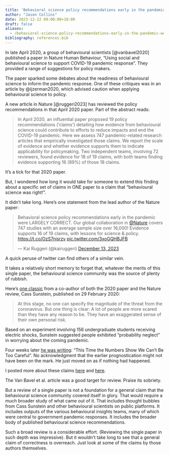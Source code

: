 ```yaml
---
title: 'Behavioral science policy recommendations early in the pandemic were LARGELY CORRECT, if you ignore those that were not'
author: "Jason Collins"
date: 2023-12-22 09:00:00+10:00
draft: false
aliases:
  - /behavioral-science-policy-recommendations-early-in-the-pandemic-were-largely-correct-if-you-ignore-those-that-were-not
bibliography: references.bib
---
```


In late April 2020, a group of behavioural scientists [@vanbavel2020] published a paper in Nature Human Behaviour, "Using social and behavioural science to support COVID-19 pandemic response". They provided a range of suggestions for policy makers.

The paper sparked some debates about the readiness of behavioural science to inform the pandemic response. One of these critiques was in an article by @ijzerman2020, which advised caution when applying behavioural science to policy.

A new article in Nature [@ruggeri2023] has reviewed the policy recommendations in that April 2020 paper. Part of the abstract reads:

> In April 2020, an influential paper proposed 19 policy recommendations (‘claims’) detailing how evidence from behavioural science could contribute to efforts to reduce impacts and end the COVID-19 pandemic. Here we assess 747 pandemic-related research articles that empirically investigated those claims. We report the scale of evidence and whether evidence supports them to indicate applicability for policymaking. Two independent teams, involving 72 reviewers, found evidence for 18 of 19 claims, with both teams finding evidence supporting 16 (89%) of those 18 claims.

It's a tick for that 2020 paper.

But, I wondered how long it would take for someone to extend this finding about a specific set of claims in ONE paper to a claim that "behavioural science was right!".

It didn't take long. Here's one statement from the lead author of the Nature paper:

> Behavioral science policy recommendations early in the pandemic were LARGELY CORRECT. Our global collaboration in [\@Nature](https://twitter.com/Nature?ref_src=twsrc%5Etfw) covers 747 studies with an average sample size over 16,000! Evidence supports 16 of 19 claims, with lessons for science & policy. [https://t.co/OzS7njsrzv](https://t.co/OzS7njsrzv) [pic.twitter.com/3xoGQHBJFB](https://t.co/3xoGQHBJFB)
>
> — Kai Ruggeri (\@kairuggeri) [December 13, 2023](https://twitter.com/kairuggeri/status/1734968618730013093)

A quick peruse of twitter can find others of a similar vein.

It takes a relatively short memory to forget that, whatever the merits of this single paper, the behavioural science community was the source of plenty of rubbish.

Here's [one classic](https://www.bloomberg.com/view/articles/2020-02-28/coronavirus-panic-caused-by-probability-neglect) from a co-author of both the 2020 paper and the Nature review, Cass Sunstein, published on 29 February 2020:

> At this stage, no one can specify the magnitude of the threat from the coronavirus. But one thing is clear: A lot of people are more scared than they have any reason to be. They have an exaggerated sense of their own personal risk.

Based on an experiment involving 156 undergraduate students receiving electric shocks, Sunstein suggested people exhibited "probability neglect" in worrying about the coming pandemic.

Four weeks later [he was writing](https://www.bloomberg.com/opinion/articles/2020-03-26/coronavirus-lockdowns-look-smart-under-cost-benefit-scrutiny): “This Time the Numbers Show We Can’t Be Too Careful”. No acknowledgment that the earlier prognostication might not have been on the mark. He just moved on as if nothing had happened.

I posted more about these claims [here](https://www.jasoncollins.blog/posts/the-limits-of-behavioural-science-coronavirus-edition) and [here](<https://www.jasoncollins.blog/posts/arent-we-smart-fellow-behavioural-scientists>).

The Van Bavel et al. article was a good target for review. Praise its sobriety.

But a review of a single paper is not a foundation for a general claim that the behavioural science community covered itself in glory. That would require a much broader study of what came out of it. That includes thought bubbles from Cass Sunstein and other behavioural scientists on public platforms. It includes outputs of the various behavioural insights teams, many of which were central to government pandemic responses. It includes the broader body of published behavioural science recommendations.

Such a broad review is a considerable effort. (Reviewing the single paper in such depth was impressive). But it wouldn't take long to see that a general claim of correctness is overreach. Just look at some of the claims by those authors themselves.